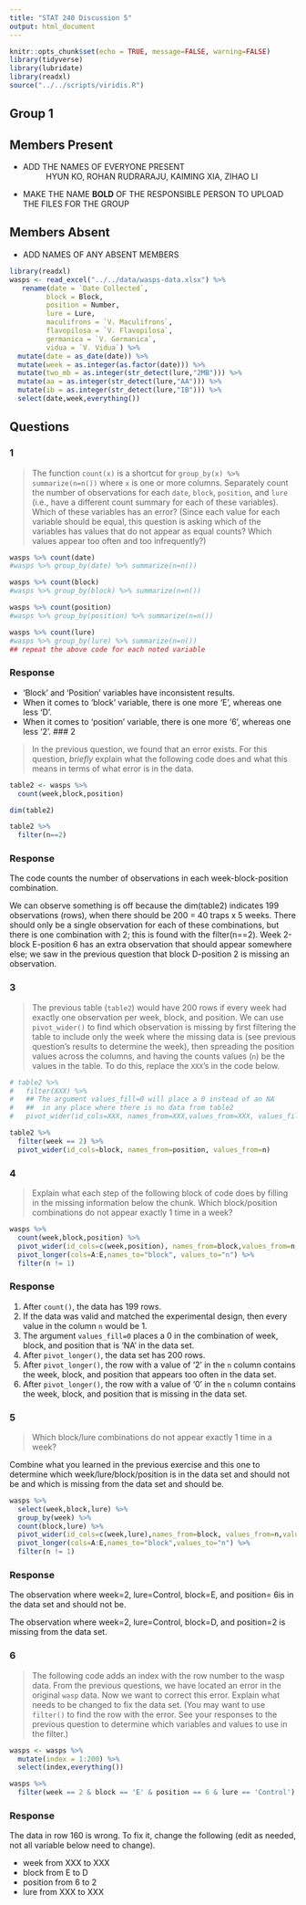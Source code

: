 ```yaml
---
title: "STAT 240 Discussion 5"
output: html_document
---
```


```r
knitr::opts_chunk$set(echo = TRUE, message=FALSE, warning=FALSE)
library(tidyverse)
library(lubridate)
library(readxl)
source("../../scripts/viridis.R")
```

## Group 1

## Members Present

- ADD THE NAMES OF EVERYONE PRESENT
: HYUN KO, ROHAN RUDRARAJU, KAIMING XIA, ZIHAO LI
- MAKE THE NAME **BOLD** OF THE RESPONSIBLE PERSON TO UPLOAD THE FILES FOR THE GROUP

## Members Absent

- ADD NAMES OF ANY ABSENT MEMBERS

```r
library(readxl)
wasps <- read_excel("../../data/wasps-data.xlsx") %>%
   rename(date = `Date Collected`,
         block = Block,
         position = Number,
         lure = Lure,
         maculifrons = `V. Maculifrons`,
         flavopilosa = `V. Flavopilosa`,
         germanica = `V. Germanica`,
         vidua = `V. Vidua`) %>%
  mutate(date = as_date(date)) %>%
  mutate(week = as.integer(as.factor(date))) %>%
  mutate(two_mb = as.integer(str_detect(lure,"2MB"))) %>%
  mutate(aa = as.integer(str_detect(lure,"AA"))) %>%
  mutate(ib = as.integer(str_detect(lure,"IB"))) %>%
  select(date,week,everything())
```

## Questions

### 1

> The function `count(x)` is a shortcut for `group_by(x) %>% summarize(n=n())` where `x` is one or more columns. Separately count the number of observations for each `date`, `block`, `position`, and `lure` (i.e., have a different count summary for each of these variables).
Which of these variables has an error? (Since each value for each variable should be equal, this question is asking which of the variables has values that do not appear as equal counts? Which values appear too often and too infrequently?)

```r
wasps %>% count(date)
#wasps %>% group_by(date) %>% summarize(n=n())

wasps %>% count(block)
#wasps %>% group_by(block) %>% summarize(n=n())

wasps %>% count(position)
#wasps %>% group_by(position) %>% summarize(n=n())

wasps %>% count(lure)
#wasps %>% group_by(lure) %>% summarize(n=n())
## repeat the above code for each noted variable
```

### Response

- 'Block' and 'Position' variables have inconsistent results.
- When it comes to 'block' variable, there is one more 'E', whereas one less 'D'.
- When it comes to 'position' variable, there is one more '6', whereas one less '2'.
### 2

> In the previous question, we found that an error exists.  For this question, *briefly* explain what the following code does and what this means in terms of what error is in the data.

```r
table2 <- wasps %>%
  count(week,block,position) 

dim(table2)

table2 %>%
  filter(n==2)
```

### Response

  The code counts the number of observations in each week-block-position combination.

  We can observe something is off because the dim(table2) indicates 199 observations (rows), when there should be 200 = 40 traps x 5 weeks.
There should only be a single observation for each of these combinations, but there is one combination with 2; this is found with the filter(n==2). Week 2-block E-position 6 has an extra observation that should appear somewhere else; we saw in the previous question that block D-position 2 is missing an observation.


### 3

> The previous table (`table2`) would have 200 rows if every week had exactly one observation per week, block, and position. We can use `pivot_wider()` to find which observation is missing by first filtering the table to include only the week where the missing data is (see previous question's results to determine the week), then spreading the position values across the columns, and having the counts values (`n`) be the values in the table. To do this, replace the `XXX`'s in the code below.

```r
# table2 %>%
#   filter(XXX) %>%
#   ## The argument values_fill=0 will place a 0 instead of an NA
#   ##  in any place where there is no data from table2
#   pivot_wider(id_cols=XXX, names_from=XXX,values_from=XXX, values_fill=0)

table2 %>%
  filter(week == 2) %>%
  pivot_wider(id_cols=block, names_from=position, values_from=n)

```

### 4

> Explain what each step of the following block of code does by filling in the missing information below the chunk. Which block/position combinations do not appear exactly 1 time in a week?

```r
wasps %>%
  count(week,block,position) %>%
  pivot_wider(id_cols=c(week,position), names_from=block,values_from=n, values_fill=0) %>%
  pivot_longer(cols=A:E,names_to="block", values_to="n") %>%
  filter(n != 1)
```

### Response

1. After `count()`, the data has 199 rows.
2. If the data was valid and matched the experimental design, then every value in the column `n` would be 1.
3. The argument `values_fill=0` places a 0 in the combination of week, block, and position that is 'NA' in the data set.
4. After `pivot_longer()`, the data set has 200 rows.
5. After `pivot_longer()`, the row with a value of '2' in the `n` column contains the week, block, and position that appears too often in the data set.
6. After `pivot_longer()`, the row with a value of '0' in the `n` column contains the week, block, and position that is missing in the data set.


### 5

> Which block/lure combinations do not appear exactly 1 time in a week?

Combine what you learned in the previous exercise and this one to determine which week/lure/block/position is in the data set and should not be and which is missing from the data set and should be.

```r
wasps %>%
  select(week,block,lure) %>%
  group_by(week) %>%
  count(block,lure) %>%
  pivot_wider(id_cols=c(week,lure),names_from=block, values_from=n,values_fill=0) %>%
  pivot_longer(cols=A:E,names_to="block",values_to="n") %>%
  filter(n != 1)
```

### Response

The observation where week=2, lure=Control, block=E, and position= 6is in the data set and should not be.  

The observation where week=2, lure=Control, block=D, and position=2 is missing from the data set.


### 6

> The following code adds an index with the row number to the wasp data. From the previous questions, we have located an error in the original `wasp` data.  Now we want to correct this error.  Explain what needs to be changed to fix the data set. (You may want to use `filter()` to find the row with the error.  See your responses to the previous question to determine which variables and values to use in the filter.)

```r
wasps <- wasps %>%
  mutate(index = 1:200) %>%
  select(index,everything())

wasps %>%
  filter(week == 2 & block == 'E' & position == 6 & lure == 'Control')
```

### Response

The data in row 160 is wrong. 
To fix it, change the following (edit as needed, not all variable below need to change).

- week from XXX to XXX
- block from E to D
- position from 6 to 2
- lure from XXX to XXX
